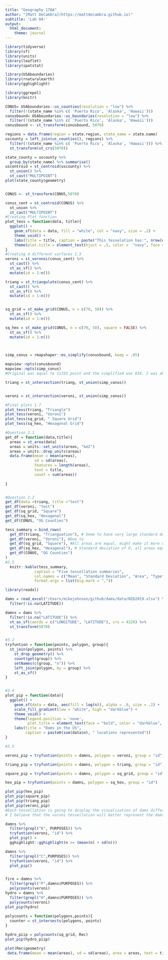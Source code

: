 ```yaml
---
title: "Geography 176A"
author: "[Matt DeCambra](https://mattdecambra.github.io)"
subtitle: 'Lab 04:'
output:
  html_document:
    theme: journal
---
```

```r
library(tidyverse)
library(sf)
library(units)
library(leaflet)
library(spatstat)

library(USAboundaries)
library(rnaturalearth)
library(gghighlight)

library(ggrepel)
library(knitr)
```

```r
CONUS= USAboundaries::us_counties(resolution = "low") %>%
  filter(!(state_name %in% c( 'Puerto Rico', 'Alaska', 'Hawaii')))
conusbound= USAboundaries::us_boundaries(resolution = "low") %>%
  filter(!(state_name %in% c( 'Puerto Rico', 'Alaska', 'Hawaii')))
conusbound <- st_transform(conusbound, 5070)

regions = data.frame(region = state.region, state_name = state.name)
uscounty = left_join(us_counties(), regions) %>% 
  filter(!(state_name %in% c( 'Puerto Rico', 'Alaska', 'Hawaii'))) %>% 
  st_transform(st_crs(5070))

state_county = uscounty %>% 
  group_by(state_name) %>% summarise()
uscentroid = st_centroid(uscounty) %>% 
  st_union() %>% 
  st_cast("MULTIPOINT")
plot(state_county$geometry)


CONUS <- st_transform(CONUS,5070)

conus_cent = st_centroid(CONUS) %>% 
  st_union %>% 
  st_cast("MULTIPOINT")
#Creating Plot function
plot_tess = function(data, title){
  ggplot() + 
    geom_sf(data = data, fill = "white", col = "navy", size = .2) +   
    theme_void() +
    labs(title = title, caption = paste("This tesselation has:", nrow(data), "tiles" )) +
    theme(plot.title = element_text(hjust = .5, color =  "navy", face = "bold"))
}
#Creating 4 different surfaces 1.3
veroni = st_voronoi(conus_cent) %>% 
  st_cast() %>% 
  st_as_sf() %>% 
  mutate(id = 1:n())

triang = st_triangulate(conus_cent) %>% 
  st_cast() %>% 
  st_as_sf() %>% 
  mutate(id = 1:n())


sq_grid = st_make_grid(CONUS, n = c(70, 50)) %>% 
  st_as_sf() %>% 
  mutate(id = 1:n())

sq_hex = st_make_grid(CONUS, n = c(70, 50), square = FALSE) %>% 
  st_as_sf() %>% 
  mutate(id = 1:n())



simp_conus = rmapshaper::ms_simplify(conusbound, keep = .05)
 
mapview::npts(conusbound)
mapview::npts(simp_conus)
#Original was equal to 11193 point and the simplified was 818. I was able to remove 10375 points. 

triang = st_intersection(triang, st_union(simp_conus))


veroni = st_intersection(veroni, st_union(simp_conus))

#Final plots 1.7
plot_tess(triang, "Triangle")
plot_tess(veroni, "Voroni")
plot_tess(sq_grid, " Square Grid")
plot_tess(sq_hex, "Hexagonal Grid")
```

```r
#Question 2.1
get_df = function(data,title){
  areas = st_area(data)
  areas = units::set_units(areas, "km2")
  areas = units::drop_units(areas)
  data.frame(mean = mean(areas), 
             sd = sd(areas), 
             features = length(areas),
             text = title, 
             count = sum(areas))
         
}


#Question 2.2
get_df(data =triang, title ="test")
get_df(veroni, "test")
get_df(sq_grid, "Square")
get_df(sq_hex, "Hexagonal")
get_df(CONUS, "OG Counties")

tess_summary = bind_rows(
  get_df(triang, "Trianguation"), # Seem to have very large standard deviation values
  get_df(veroni, "Voroni"), #Due to 
  get_df(sq_grid, "Square"), #All areas are equal, might make it more difficult for mean analysis.
  get_df(sq_hex, "Hexagonal"), # Standard deviation of 0, all areas equal but slightly smaller then square
  get_df(CONUS, "OG Counties")
)
#2.5
  knitr::kable(tess_summary, 
             caption = "Five tessellation summaries",
             col.names = c("Mean", "Standard Deviation", "Area", "Type", "Count"),
             format.args = list(big.mark = ",")) 
```

```r
library(readxl)

dams = read_excel("/Users/mikejohnson/github/dams/data/NID2019.xlsx") %>% 
  filter(!is.na(LATITUDE))

damns = dams %>% 
  filter(!is.na("LATITUDE")) %>% 
  st_as_sf(coords = c("LONGITUDE", "LATITUDE"), crs = 4326) %>% 
  st_transform(5070)


#3.2
tryfuntion = function(points, polygon, group){
  st_join(polygon, points) %>% 
    st_drop_geometry() %>% 
    count(get(group)) %>% 
    setNames(c(group, "n")) %>%
    left_join(polygon, by = group) %>% 
    st_as_sf() 
}


#3.4
plot_pip = function(data){
  ggplot() + 
    geom_sf(data = data, aes(fill = log(n)), alpha = .9, size = .2) + 
    scale_fill_gradient(low = "white", high = "darkblue") + 
    theme_void() + 
    theme(legend.position = 'none',
          plot.title = element_text(face = "bold", color = "darkblue", hjust = .5, size = 24)) +
    labs(title = "Dams in the US",
         caption = paste0(sum(data$n), " locations represented")) 
}

#3.5

veroni_pip = tryfuntion(points = damns, polygon = veroni, group = "id")

triang_pip = tryfuntion(points = damns, polygon = triang, group = "id")

square_pip = tryfuntion(points = damns, polygon = sq_grid, group = "id")

hex_pip = tryfuntion(points = damns, polygon = sq_hex, group = "id")

plot_pip(hex_pip)
plot_pip(square_pip)
plot_pip(triang_pip)
plot_pip(veroni_pip)
#Each tessellation is going to display the visualization of dams differently and will attribute to MAUP problem.Even thought the square one is even,
# I believe that the voroni tessellation will better represent the dams data.

```
```r
damns %>% 
  filter(grepl("R", PURPOSES)) %>% 
  tryfuntion(veroni, "id") %>% 
  plot_pip() + 
  gghighlight::gghighlight(n >= (mean(n) + sd(n)))

damns %>% 
  filter(grepl("C",PURPOSES)) %>% 
  tryfuntion(veroni, "id") %>% 
  plot_pip()


fire = damns %>% 
  filter(grepl("P",damns$PURPOSES)) %>% 
  polycounts(veroni)
hydro = damns %>% 
  filter(grepl("H",damns$PURPOSES)) %>% 
  polycounts(veroni)
plot_pip(hydro)
 
polycounts = function(polygons,points){
  counter = st_intersects(polygons, points)
}

hydro_piip = polycounts(sq_grid, Rec) 
plot_pip(hydro_piip)

plot(Rec$geometry)
 data.frame(mean = mean(areas), sd = sd(areas), area = areas, text = title, count = sum(areas))
```

